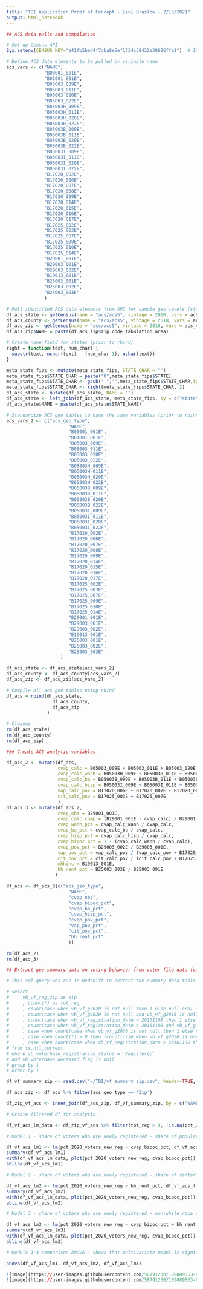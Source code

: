 ---
title: "TDI Application Proof of Concept - Levi Braslow - 2/15/2021"
output: html_notebook
---

```{r}
## ACS data pulls and compilation 

# Set up Census API
Sys.setenv(CENSUS_KEY="e41fb5bed4f7dba9e5ef1734c58432a38606ffa1")  # In a production environment this key would be carried as a parameter and reference an environment credentials/secrets manager

# Define ACS data elements to be pulled by variable name
acs_vars <- c("NAME", 
              "B00001_001E",
              "B01001_001E", 
              "B05003_009E", 
              "B05003_011E", 
              "B05003_020E", 
              "B05003_022E", 
              "B05003H_009E", 
              "B05003H_011E", 
              "B05003H_020E", 
              "B05003H_022E", 
              "B05003B_009E", 
              "B05003B_011E", 
              "B05003B_020E", 
              "B05003B_022E", 
              "B05003I_009E", 
              "B05003I_011E", 
              "B05003I_020E", 
              "B05003I_022E", 
              "B17020_002E",
              "B17020_006E",
              "B17020_007E",
              "B17020_008E",
              "B17020_009E",
              "B17020_014E",
              "B17020_015E",
              "B17020_016E",
              "B17020_017E",
              "B17025_002E",
              "B17025_003E",
              "B17025_007E",
              "B17025_009E",
              "B17025_010E",
              "B17025_014E",
              "B29001_001E", 
              "B29003_001E", 
              "B29003_002E", 
              "B19013_001E", 
              "B25003_001E", 
              "B25003_002E", 
              "B25003_003E"
              )

# Pull identified ACS data elements from API for sample geo levels (state, county, zip) and add recodes
df_acs_state <- getCensus(name = "acs/acs5", vintage = 2018, vars = acs_vars, region = "state") %>% mutate(acs_geo_type = "State")
df_acs_county <- getCensus(name = "acs/acs5", vintage = 2018, vars = acs_vars, region = "county") %>% mutate(acs_geo_type = "County")
df_acs_zip <- getCensus(name = "acs/acs5", vintage = 2018, vars = acs_vars, region = "zip code tabulation area") %>% mutate(acs_geo_type = "Zip")
df_acs_zip$NAME = paste(df_acs_zip$zip_code_tabulation_area)

# Create name field for states (prior to rbind)
right = function(text, num_char) {
  substr(text, nchar(text) - (num_char-1), nchar(text))
}

meta_state_fips <- mutate(meta_state_fips, STATE_CHAR = "")
meta_state_fips$STATE_CHAR = paste("0",meta_state_fips$STATE)
meta_state_fips$STATE_CHAR <- gsub(" ","",meta_state_fips$STATE_CHAR,ignore.case = TRUE)
meta_state_fips$STATE_CHAR <- right(meta_state_fips$STATE_CHAR, 2)
df_acs_state <- mutate(df_acs_state, NAME = "")
df_acs_state <- left_join(df_acs_state, meta_state_fips, by = c("state" = "STATE_CHAR"), copy = FALSE, suffix = c(".x", ".y"))
df_acs_state$NAME = paste(df_acs_state$STATE_NAME)

# Standardize ACS geo tables to have the same variables (prior to rbind)
acs_vars_2 <- c("acs_geo_type",
                       "NAME",
                       "B00001_001E",
                       "B01001_001E", 
                       "B05003_009E", 
                       "B05003_011E", 
                       "B05003_020E", 
                       "B05003_022E", 
                       "B05003H_009E", 
                       "B05003H_011E", 
                       "B05003H_020E", 
                       "B05003H_022E", 
                       "B05003B_009E", 
                       "B05003B_011E", 
                       "B05003B_020E", 
                       "B05003B_022E", 
                       "B05003I_009E", 
                       "B05003I_011E", 
                       "B05003I_020E", 
                       "B05003I_022E",
                       "B17020_002E",
                       "B17020_006E",
                       "B17020_007E",
                       "B17020_008E",
                       "B17020_009E",
                       "B17020_014E",
                       "B17020_015E",
                       "B17020_016E",
                       "B17020_017E",
                       "B17025_002E",
                       "B17025_003E",
                       "B17025_007E",
                       "B17025_009E",
                       "B17025_010E",
                       "B17025_014E",
                       "B29001_001E", 
                       "B29003_001E", 
                       "B29003_002E", 
                       "B19013_001E", 
                       "B25003_001E", 
                       "B25003_002E", 
                       "B25003_003E"
                    )

df_acs_state <- df_acs_state[acs_vars_2]
df_acs_county <- df_acs_county[acs_vars_2]
df_acs_zip <- df_acs_zip[acs_vars_2]

# Compile all acs geo tables using rbind
df_acs = rbind(df_acs_state, 
                 df_acs_county, 
                 df_acs_zip
               )

# Cleanup
rm(df_acs_state)
rm(df_acs_county)
rm(df_acs_zip)
```
```{r}
### Create ACS analytic variables

df_acs_2 <- mutate(df_acs, 
                   cvap_calc = B05003_009E + B05003_011E + B05003_020E + B05003_022E, 
                   cvap_calc_wanh = B05003H_009E + B05003H_011E + B05003H_020E + B05003H_022E, 
                   cvap_calc_ba = B05003B_009E + B05003B_011E + B05003B_020E + B05003B_022E, 
                   cvap_calc_hisp = B05003I_009E + B05003I_011E + B05003I_020E + B05003I_022E,
                   vap_calc_pov = B17020_006E + B17020_007E + B17020_008E + B17020_009E,
                   cit_calc_pov = B17025_003E + B17025_007E
                   )
df_acs_3 <- mutate(df_acs_2, 
                   cvap_obs = B29001_001E,
                   cvap_calc_comp = (B29001_001E - cvap_calc) / B29001_001E,
                   cvap_wanh_pct = cvap_calc_wanh / cvap_calc,
                   cvap_ba_pct = cvap_calc_ba / cvap_calc,
                   cvap_hisp_pct = cvap_calc_hisp / cvap_calc,
                   cvap_bipoc_pct = 1 - (cvap_calc_wanh / cvap_calc),
                   cvap_pov_pct = B29003_002E / B29003_001E,
                   vap_pov_pct = vap_calc_pov / (vap_calc_pov + B17020_014E + B17020_015E + B17020_016E + B17020_017E),
                   cit_pov_pct = cit_calc_pov / (cit_calc_pov + B17025_010E + B17025_014E),
                   mhhinc = B19013_001E,
                   hh_rent_pct = B25003_003E / B25003_001E
                  )

df_acs <- df_acs_3[c("acs_geo_type",
                       "NAME",
                       "cvap_obs",
                       "cvap_bipoc_pct",
                       "cvap_ba_pct",
                       "cvap_hisp_pct",
                       "cvap_pov_pct",
                       "vap_pov_pct",
                       "cit_pov_pct",
                       "hh_rent_pct"
                       )]

rm(df_acs_2)
rm(df_acs_3)
```
```{r}

## Extract geo summary data on voting behavior from voter file data (currently stored in Redshift cluster)

# This sql query was run in Redshift to extract the summary data table to be infiled.  The source table ts.ntl_current is 257M rows and 996.02 GB.  Records reflect individual PII for all registered voters in the US as of the most recent update (recency of data varies by state.  Currently some states have only partial vote history - full vote history for all states is expected by Q2 2021).

# select 
#     vb_vf_reg_zip as zip
#     , count(*) as tot_reg
#     , count(case when vb_vf_g2020 is not null then 1 else null end) as "2020_voters"
#     , count(case when vb_vf_g2020 is not null and vb_vf_g2016 is null and vb_vf_g2012 is null and vb_vf_g2008 is null and vb_vf_g2000 is null and vb_vf_g2004 is null then 1 else null end) as "2020_new_voters"
#     , count(case when vb_vf_registration_date > 20161108 then 1 else null end) as "2020_new_reg"
#     , count(case when vb_vf_registration_date > 20161108 and vb_vf_g2020 is not null then 1 else null end) as "2020_new_reg_voters"
#     , case when count(case when vb_vf_g2020 is not null then 1 else null end) > 0 then (count(case when vb_vf_registration_date > 20161108 and vb_vf_g2020 is not null then 1 else null end) * 1.0 / count(case when vb_vf_g2020 is not null then 1 else null end)) else null end as pct_2020_voters_new_reg
#     , case when count(*) > 0 then (count(case when vb_vf_g2020 is not null then 1 else null end) / count(*)) else null end as pct_2020_total_turnout
#     , case when count(case when vb_vf_registration_date > 20161108 then 1 else null end) > 0 then (count(case when vb_vf_registration_date > 20161108 and vb_vf_g2020 is not null then 1 else null end) / count(case when vb_vf_registration_date > 20161108 then 1 else null end)) else null end as pct_2020_new_reg_turnout
# from ts.ntl_current
# where vb_voterbase_registration_status = 'Registered'
# and vb_voterbase_deceased_flag is null
# group by 1
# order by 1

df_vf_summary_zip <- read.csv("~/TDI/vf_summary_zip.csv", header=TRUE, stringsAsFactors = FALSE, na.strings = c("NA","")) %>% filter(!is.na(zip))

df_acs_zip <- df_acs %>% filter(acs_geo_type == 'Zip')

df_zip_vf_acs <- inner_join(df_acs_zip, df_vf_summary_zip, by = c("NAME" = "zip"))

```
```{r}
# Create filtered df for analysis

df_vf_acs_lm_data <- df_zip_vf_acs %>% filter(tot_reg > 9, !is.na(pct_2020_voters_new_reg), !is.na(cvap_bipoc_pct), !is.na(hh_rent_pct))

# Model 1 - share of voters who are newly registered ~ share of population that is non-white

df_vf_acs_lm1 <- lm(pct_2020_voters_new_reg ~ cvap_bipoc_pct, df_vf_acs_lm_data)  # will need to explore missingness further, test for join issues
summary(df_vf_acs_lm1)
with(df_vf_acs_lm_data, plot(pct_2020_voters_new_reg, cvap_bipoc_pct))  # will need to explore model fit given that the scatterplot indicates that distribution may be bimodal or require some other approach than simple lm
abline(df_vf_acs_lm1)  

# Model 2 - share of voters who are newly registered ~ share of renter vs homeowner households 

df_vf_acs_lm2 <- lm(pct_2020_voters_new_reg ~ hh_rent_pct, df_vf_acs_lm_data)  # will need to explore missingness further, test for join issues
summary(df_vf_acs_lm2)
with(df_vf_acs_lm_data, plot(pct_2020_voters_new_reg, cvap_bipoc_pct))  # will need to explore model fit given that the scatterplot indicates that distribution may be bimodal or require some other approach than simple lm
abline(df_vf_acs_lm2) 

# Model 3 - share of voters who are newly registered ~ non-white race and renter share with interaction

df_vf_acs_lm3 <- lm(pct_2020_voters_new_reg ~ cvap_bipoc_pct + hh_rent_pct + (cvap_bipoc_pct * hh_rent_pct), df_vf_acs_lm_data)  # will need to explore missingness further, test for join issues
summary(df_vf_acs_lm3)
with(df_vf_acs_lm_data, plot(pct_2020_voters_new_reg, cvap_bipoc_pct))  # will need to explore model fit given that the scatterplot indicates that distribution may be bimodal or require some other approach than simple lm
abline(df_vf_acs_lm3) 

# Models 1-3 comparison ANOVA - shows that multivariate model is significantly better than bivariate models

anova(df_vf_acs_lm1, df_vf_acs_lm2, df_vf_acs_lm3) 
```
```{r}
![image](https://user-images.githubusercontent.com/58791230/109889553-980c3a00-7c53-11eb-8ce3-779da3e59893.png)
![image](https://user-images.githubusercontent.com/58791230/109889563-9fcbde80-7c53-11eb-8a60-45bc7a828e55.png)

```
